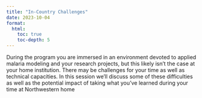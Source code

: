 ```yaml
---
title: "In-Country Challenges"
date: 2023-10-04
format: 
  html: 
    toc: true
    toc-depth: 5
---
```


During the program you are immersed in an environment devoted to applied malaria modeling and your research projects, but this likely isn’t the case at your home institution. There may be challenges for your time as well as technical capacities. In this session we’ll discuss some of these difficulties as well as the potential impact of taking what you’ve learned during your time at Northwestern home
